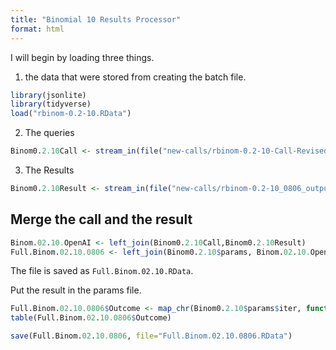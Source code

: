 ```yaml
---
title: "Binomial 10 Results Processor"
format: html
---
```


I will begin by loading three things.  

1. the data that were stored from creating the batch file.

```r
library(jsonlite)
library(tidyverse)
load("rbinom-0.2-10.RData")
```

2. The queries

```r
Binom0.2.10Call <- stream_in(file("new-calls/rbinom-0.2-10-Call-Revised-0806.jsonl"))
```

3. The Results

```r
Binom0.2.10Result <- stream_in(file("new-calls/rbinom-0.2-10_0806_output.jsonl"))
```

## Merge the call and the result

```r
Binom.02.10.OpenAI <- left_join(Binom0.2.10Call,Binom0.2.10Result)
Full.Binom.02.10.0806 <- left_join(Binom0.2.10$params, Binom.02.10.OpenAI)
```

The file is saved as `Full.Binom.02.10.RData`.

Put the result in the params file.

```r
Full.Binom.02.10.0806$Outcome <- map_chr(Binom0.2.10$params$iter, function(x) { unlist(Binom0.2.10Result$response$body$choices[[x]][[2]][2]) })
table(Full.Binom.02.10.0806$Outcome)
```

```r
save(Full.Binom.02.10.0806, file="Full.Binom.02.10.0806.RData")
```

